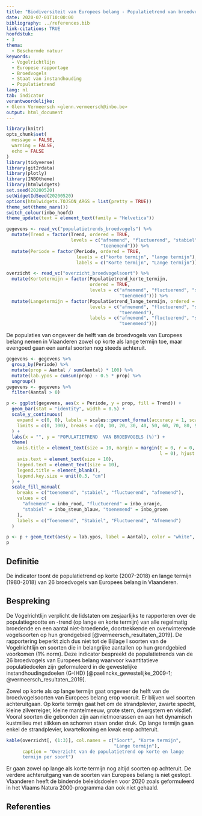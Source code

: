 ```yaml
---
title: "Biodiversiteit van Europees belang - Populatietrend van broedvogels van Europees belang"
date: 2020-07-01T10:00:00
bibliography: ../references.bib
link-citations: TRUE
hoofdstuk:
- 3
thema:
  - Beschermde natuur
keywords:
  - Vogelrichtlijn
  - Europese rapportage
  - Broedvogels
  - Staat van instandhouding
  - Populatietrend
lang: nl
tab: indicator
verantwoordelijke:
- Glenn Vermeersch <glenn.vermeersch@inbo.be>
output: html_document
---
```


```r
library(knitr)
opts_chunk$set(
  message = FALSE,
  warning = FALSE,
  echo = FALSE
)
library(tidyverse)
library(git2rdata)
library(plotly)
library(INBOtheme)
library(htmlwidgets)
set.seed(20200520)
setWidgetIdSeed(20200520)
options(htmlwidgets.TOJSON_ARGS = list(pretty = TRUE))
theme_set(theme_nara())
switch_colour(inbo_hoofd)
theme_update(text = element_text(family = "Helvetica"))
```

```r
gegevens <- read_vc("populatietrends_broedvogels") %>%
  mutate(Trend = factor(Trend, ordered = TRUE,
                        levels = c("afnemend", "fluctuerend", "stabiel",
                                   "toenemend"))) %>%
  mutate(Periode = factor(Periode, ordered = TRUE,
                          levels = c("korte termijn", "lange termijn"),
                          labels = c("Korte termijn", "Lange termijn")))

overzicht <- read_vc("overzicht_broedvogelsoort") %>%
  mutate(Kortetermijn = factor(Populatietrend_korte_termijn,
                               ordered = TRUE,
                               levels = c("afnemend", "fluctuerend", "stabiel",
                                          "toenemend"))) %>%
  mutate(Langetermijn = factor(Populatietrend_lange_termijn, ordered = TRUE,
                               levels = c("afnemend", "fluctuerend", "stabiel",
                                          "toenemend"),
                               labels = c("afnemend", "fluctuerend", "stabiel",
                                          "toenemend")))
```

De populaties van ongeveer de helft van de broedvogels van Europees belang nemen in Vlaanderen zowel op korte als lange termijn toe, maar evengoed gaan een aantal soorten nog steeds achteruit.

```r
gegevens <- gegevens %>%
  group_by(Periode) %>%
  mutate(prop = Aantal / sum(Aantal) * 100) %>%
  mutate(lab.ypos = cumsum(prop) - 0.5 * prop) %>%
  ungroup()
gegevens <- gegevens %>%
  filter(Aantal > 0)

p <- ggplot(gegevens, aes(x = Periode, y = prop, fill = Trend)) +
  geom_bar(stat = "identity", width = 0.5) +
  scale_y_continuous(
    expand = c(0, 0), labels = scales::percent_format(accuracy = 1, scale = 1),
    limits = c(0, 100), breaks = c(0, 10, 20, 30, 40, 50, 60, 70, 80, 90, 100)
  ) +
  labs(x = "", y = "POPULATIETREND  VAN BROEDVOGELS (%)") +
  theme(
    axis.title = element_text(size = 10, margin = margin(t = 0, r = 0, b = 0,
                                                         l = 0), hjust = 0),
    axis.text = element_text(size = 10),
    legend.text = element_text(size = 10),
    legend.title = element_blank(),
    legend.key.size = unit(0.3, "cm")
  ) +
  scale_fill_manual(
    breaks = c("toenemend", "stabiel", "fluctuerend", "afnemend"),
    values = c(
      "afnemend" = inbo_rood, "fluctuerend" = inbo_oranje,
      "stabiel" = inbo_steun_blauw, "toenemend" = inbo_groen
    ),
    labels = c("Toenemend", "Stabiel", "Fluctuerend", "Afnemend")
  )

p <- p + geom_text(aes(y = lab.ypos, label = Aantal), color = "white", size = 6)
p
```

## Definitie

De indicator toont de populatietrend op korte (2007-2018) en lange termijn (1980-2018) van 26 broedvogels van Europees belang in Vlaanderen.

## Bespreking
De Vogelrichtlijn verplicht de lidstaten om zesjaarlijks te rapporteren over de populatiegrootte en -trend (op lange en korte termijn) van alle regelmatig broedende en een aantal niet-broedende, doortrekkende en overwinterende vogelsoorten op hun grondgebied [@vermeersch_resultaten_2019].
De rapportering beperkt zich dus niet tot de Bijlage I soorten van de Vogelrichtlijn en soorten die in belangrijke aantallen op hun grondgebied voorkomen (1% norm).
Deze indicator bespreekt de populatietrends van de 26 broedvogels van Europees belang waarvoor kwantitatieve populatiedoelen zijn geformuleerd in de gewestelijke instandhoudingsdoelen (G-IHD) [@paelinckx_gewestelijke_2009-1; @vermeersch_resultaten_2019].

Zowel op korte als op lange termijn gaat ongeveer de helft van de broedvogelsoorten van Europees belang erop vooruit.
Er blijven wel soorten achteruitgaan. Op korte termijn gaat het om de strandplevier, zwarte specht, kleine zilverreiger, kleine mantelmeeuw, grote stern, dwergstern en visdief.
Vooral soorten die gebonden zijn aan rietmoerassen en aan het dynamisch kustmilieu met slikken en schorren staan onder druk.
Op lange termijn gaan enkel de strandplevier, kwartelkoning en kwak erop achteruit.

```r
kable(overzicht[, (1:3)], col.names = c("Soort", "Korte termijn",
                                        "Lange termijn"),
      caption = "Overzicht van de populatietrend op korte en lange
      termijn per soort")
```

Er gaan zowel op lange als korte termijn nog altijd soorten op achteruit.
De verdere achteruitgang van de soorten van Europees belang is niet gestopt.
Vlaanderen heeft de bindende beleidsdoelen voor 2020 zoals geformuleerd in het Vlaams Natura 2000-programma dan ook niet gehaald.

## Referenties
